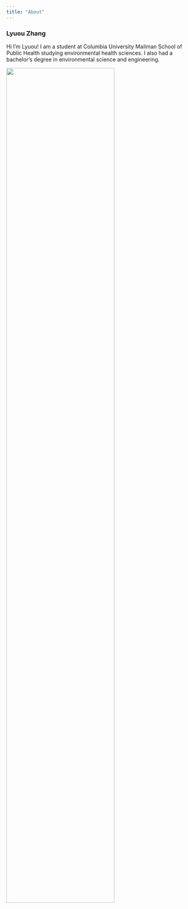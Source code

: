 ```yaml
---
title: "About"
---
```


### Lyuou Zhang

Hi I'm Lyuou! I am a student at Columbia University Mailman School of Public Health studying environmental health sciences. I also had a bachelor's degree in environmental science and engineering. 

<img src="image/headshot3.jpeg" style="width:75%">
